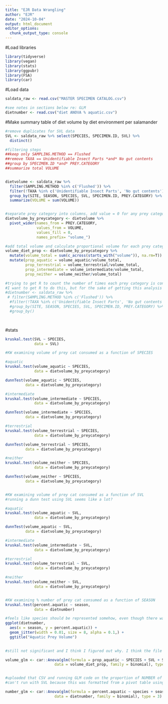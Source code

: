 ```yaml
---
title: "EJR Data Wrangling"
author: "EJR"
date: "2024-10-04"
output: html_document
editor_options: 
  chunk_output_type: console
---
```


#Load libraries
```r
library(tidyverse)
library(vegan)
library(stats)
library(ggpubr)
library(FSA)
library(car)
```

#Load data

```r
saldata_raw <- read.csv("MASTER SPECIMEN CATALOG.csv")

#see notes in sections below re: GLM
dietnumber <- read.csv("diet ANOVA % aquatic.csv")

```


#Make summary table of diet volume by diet environment per salamander

```r
#remove duplicates for SVL data
SVL <- saldata_raw %>% select(SPECIES, SPECIMEN.ID, SVL) %>%
  distinct()

#filtering steps
##keep only SAMPLING.METHOD == Flushed
##remove TAXA == Unidentifiable Insect Parts *and* No gut contents
##group by SPECIMEN.ID *and* PREY.CATEGORY
##summarize total VOLUME


dietvolume <- saldata_raw %>%
  filter(SAMPLING.METHOD %in% c('Flushed')) %>%
  filter(!TAXA %in% c('Unidentifiable Insect Parts', 'No gut contents')) %>%
  group_by(SITE, SEASON, SPECIES, SVL, SPECIMEN.ID, PREY.CATEGORY) %>%  #add whatever columns need to be kept
  summarize(VOLUME = sum(VOLUME))


#separate prey category into columns, add value = 0 for any prey categories not observed for a specimen
dietvolume_by_preycategory <- dietvolume %>%
  pivot_wider(names_from = PREY.CATEGORY,
              values_from = VOLUME,
              values_fill = 0,
              names_prefix= "volume_")

#add total volume and calculate proportional volume for each prey category
volume_diet_prop <- dietvolume_by_preycategory %>%
  mutate(volume_total = sum(c_across(starts_with("volume")), na.rm=T)) %>%
  mutate(prop_aquatic = volume_aquatic/volume_total, 
         prop_terrestrial = volume_terrestrial/volume_total, 
         prop_intermediate = volume_intermediate/volume_total, 
         prop_neither = volume_neither/volume_total)

#trying to get R to count the number of times each prey category is consumed by each individual salamander to replicate the GLM that had significant results
#I want to get R to do this, but for the sake of getting this analysis done, I am uploading the csv
#dietnumber <- saldata_raw %>%
 # filter(SAMPLING.METHOD %in% c('Flushed')) %>%
  #filter(!TAXA %in% c('Unidentifiable Insect Parts', 'No gut contents')) %>%
  #group_by(SITE, SEASON, SPECIES, SVL, SPECIMEN.ID, PREY.CATEGORY) %>%
  #group_by()

  

```


#stats

```r
kruskal.test(SVL ~ SPECIES,
             data = SVL)

#KW examining volume of prey cat consumed as a function of SPECIES

#aquatic
kruskal.test(volume_aquatic ~ SPECIES,
             data = dietvolume_by_preycategory)

dunnTest(volume_aquatic ~ SPECIES,
         data = dietvolume_by_preycategory)

#intermediate
kruskal.test(volume_intermediate ~ SPECIES,
             data = dietvolume_by_preycategory)

dunnTest(volume_intermediate ~ SPECIES,
         data = dietvolume_by_preycategory)

#terrestrial
kruskal.test(volume_terrestrial ~ SPECIES,
             data = dietvolume_by_preycategory)

dunnTest(volume_terrestrial ~ SPECIES,
         data = dietvolume_by_preycategory)

#neither
kruskal.test(volume_neither ~ SPECIES,
             data = dietvolume_by_preycategory)

dunnTest(volume_neither ~ SPECIES,
         data = dietvolume_by_preycategory)


#KW examining volume of prey cat consumed as a function of SVL
#running a dunn test using SVL seems like a lot?

#aquatic
kruskal.test(volume_aquatic ~ SVL,
             data = dietvolume_by_preycategory)

dunnTest(volume_aquatic ~ SVL,
         data = dietvolume_by_preycategory)

#intermediate
kruskal.test(volume_intermediate ~ SVL,
             data = dietvolume_by_preycategory)

#terrestrial
kruskal.test(volume_terrestrial ~ SVL,
             data = dietvolume_by_preycategory)

#neither
kruskal.test(volume_neither ~ SVL,
             data = dietvolume_by_preycategory)


#KW examining % number of prey cat consumed as a function of SEASON
kruskal.test(percent.aquatic ~ season,
             data = dietnumber)

#feels like species should be represented somehow, even though there was no significant difference in proportion aquatic prey consumed between species..
ggplot(dietnumber,
  aes(x = season, y = percent.aquatic)) +
  geom_jitter(width = 0.01, size = 8, alpha = 0.1,) +
  ggtitle("Aquatic Prey Volume")
  


```

```r

#still not significant and I think I figured out why. I think the file "diet ANOVA % aquatic" was originally used to run the GLM that gave significant results, and that was based on the NUMBER of each type of prey consumed, not the VOLUME.

volume_glm <- car::Anova(glm(formula = prop_aquatic ~ SPECIES + SVL + SEASON,
                      data = volume_diet_prop, family = binomial), type = 3)


#uploaded that CSV and running GLM code on the proportion of NUMBER of prey type consumed
#can't run with SVL because this was formatted from a pivot table using size class, need to get R to make this dataset but don't have time to figure it out right now

number_glm <- car::Anova(glm(formula = percent.aquatic ~ species + season,
                      data = dietnumber, family = binomial), type = 3)

```